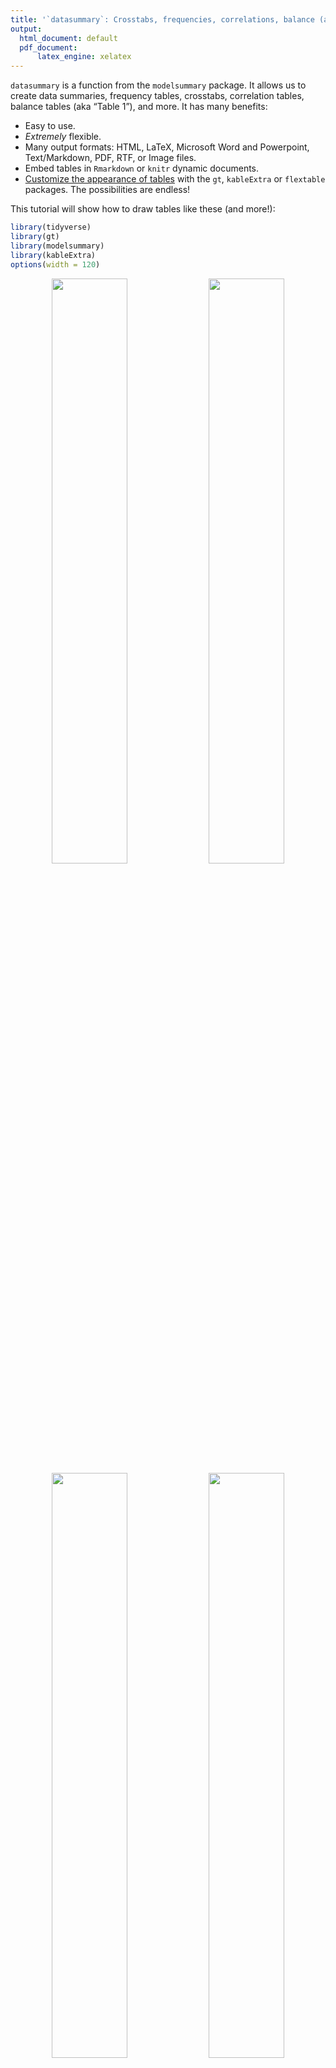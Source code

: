 ```yaml
---
title: '`datasummary`: Crosstabs, frequencies, correlations, balance (a.k.a. "table 1"), and more'
output:
  html_document: default
  pdf_document:
      latex_engine: xelatex
---
```


<style>
tbody {
  font-family: 'DejaVu Sans', 'Roboto', 'Georgia', 'Times', 'Roboto', 'DejaVu Serif', serif;
}
</style>

`datasummary` is a function from the `modelsummary` package. It allows us to create data summaries, frequency tables, crosstabs, correlation tables, balance tables (aka "Table 1"), and more. It has many benefits:

* Easy to use.
* *Extremely* flexible.
* Many output formats: HTML, LaTeX, Microsoft Word and Powerpoint, Text/Markdown, PDF, RTF, or Image files.
* Embed tables in `Rmarkdown` or `knitr` dynamic documents.
* [Customize the appearance of tables](#customize) with the `gt`, `kableExtra` or `flextable` packages. The possibilities are endless!

This tutorial will show how to draw tables like these (and more!):

```r
library(tidyverse)
library(gt)
library(modelsummary)
library(kableExtra)
options(width = 120)
```

<center>
<img src="https://user-images.githubusercontent.com/987057/86512021-50839480-bdcc-11ea-893c-8c1e7a277895.png" width="49%">
<img src="https://user-images.githubusercontent.com/987057/85771538-045c9400-b6ea-11ea-99af-48363b132f1b.png" width="49%">
<img src="https://user-images.githubusercontent.com/987057/85772292-b1cfa780-b6ea-11ea-8ae1-b95c6ddbf0a9.png" width="49%">
<img src="https://user-images.githubusercontent.com/987057/85774118-8b127080-b6ec-11ea-913d-d0c13066cf6b.png" width="49%">
</center>

# Background

`datasummary` is built around the *fantastic* [`tables` package for `R`.](https://cran.r-project.org/web/packages/tables/index.html) It is a thin "wrapper" which adds convenience functions and arguments; a user-interface consistent with `modelsummary`; cleaner html output; and the ability to export tables to more formats, including [`gt` tables](https://gt.rstudio.com), [`flextable` objects](https://davidgohel.github.io/flextable/), and Microsoft Word documents.

`datasummary` is a general-purpose table-making tool. It allows us to build (nearly) any summary table we want by using [simple 2-sided formulae.](#datasummary) For example, in the expression `x + y ~ mean + sd`, the left-hand side of the formula identifies the variables or statistics to display as rows, and the right-hand side defines the columns. Below, we will see how variables and statistics can be "nested" with the `*` operator to produce tables like the ones above.


```r
library(modelsummary)
library(tidyverse)

cap <- 'Penguin flipper lengths (mm) by location, species, and sex. This table was created using the \\texttt{datasummary} function from the modelsummary package for R.'
src <- 'Data source: Gorman, Williams & Fraser (2014) and  palmerpenguins package by @apreshill and @allison_horst.'
url <- 'https://vincentarelbundock.github.io/Rdatasets/csv/palmerpenguins/penguins.csv'
penguins <- read.csv(url) %>%
            select(Species = species,
                   Island = island,
                   Sex = sex,
                   `Flipper length (mm)` = flipper_length_mm) %>%
            mutate(Sex = str_to_title(Sex))
datasummary(Factor(Island) * Factor(Species) ~ Factor(Sex) * `Flipper length (mm)` * (Mean + SD) * DropEmpty(), penguins,
           title = cap,
           notes = src)
```

In addition to `datasummary`, the `modelsummary` package includes a "family" of companion functions named `datasummary_*`. These functions facilitate the production of standard, commonly used tables. This family currently includes:

* `datasummary()`: Flexible function to create custom tables using 2-sided formulae.
* `datasummary_balance()`: Group characteristics (e.g., control vs. treatment)
* `datasummary_correlation()`: Table of correlations.
* `datasummary_skim()`: Quick summary of a dataset.
* `datasummary_df()`: Create a table from any dataframe.
* `datasummary_crosstab()`: Cross tabulations of categorical variables.

In the next three sections, we illustrate how to use `datasummary_balance`, `datasummary_correlation`, `datasummary_skim`, and `datasummary_crosstab`. Then, we dive into `datasummary` itself to highlight its ease and flexibility.

# `datasummary_skim`

The first `datasummary` companion function is called `datasummary_skim`. It was *heavily* inspired by one of my favorite data exploration tools for `R`: the [`skimr` package.](https://docs.ropensci.org/skimr) The goal of this function is to give us a quick look at the data.

To illustrate, we download data from the cool new [`palmerpenguins` package](https://github.com/allisonhorst/palmerpenguins) by Alison Presmanes Hill and Allison Horst. These data were collected at the Palmer Station in Antarctica by Gorman, Williams & Fraser (2014), and they include 3 categorical variables and 4 numeric variables.

```r
library(modelsummary)
library(tidyverse)

url <- 'https://vincentarelbundock.github.io/Rdatasets/csv/palmerpenguins/penguins.csv'
penguins <- read.csv(url)
```

```r
penguins$X <- NULL
```

To summarize the numeric variables in the dataset, we type:

```r
datasummary_skim(penguins)
```

<img src="https://user-images.githubusercontent.com/987057/95397127-6d9a9880-08d0-11eb-8ee4-3cd181d55b32.png" width="69%">

To summarize the categorical variables in the dataset, we type:

```r
datasummary_skim(penguins, type="categorical")
```

Later in this tutorial, it will become clear that `datasummary_skim` is just a convenience "template" built around `datasummary`, since we can achieve identical results with the latter. For example, to produce a text-only version of the tables above, we can type:

```r
datasummary(All(penguins) ~ Mean + SD + Histogram,
            data = penguins,
            output = 'markdown')
```

```
|                  |    Mean|     SD|  Histogram|
|:-----------------|-------:|------:|----------:|
|bill_length_mm    |   43.92|   5.46|  ▁▅▆▆▆▇▇▂▁|
|bill_depth_mm     |   17.15|   1.97| ▃▄▄▄▇▆▇▅▂▁|
|flipper_length_mm |  200.92|  14.06|  ▂▅▇▄▁▄▄▂▁|
|body_mass_g       | 4201.75| 801.95| ▁▄▇▅▄▄▃▃▂▁|
```

Note that the `histogram` argument of the `datasummary_skim` function is `FALSE` by default, because printing histograms will not work on all computers. If you have issues with this option, try changing your computer's locale, or try using a different display font.

The `datasummary_skim` function does not currently allow users to summarize continuous and categorical variables together in a single table, but the `datasummary_balance` function described in the next section can do so.

# `datasummary_balance`

The expressions "balance table" or "Table 1" refer to a type of table which is often printed in the opening pages of a scientific peer-reviewed article. Typically, this table includes basic descriptive statistics about different subsets of the study population. For instance, analysts may want to compare the socio-demographic characteristics of members of the "control" and "treatment" groups in a randomized control trial, or the flipper lengths of male and female penguins. In addition, balance tables often include difference in means tests.

To illustrate how to build a balance table using the `datasummary_balance` function, we download data about a job training experiment studies in Lalonde (1986). Then, we clean up the data by renaming and recoding a few variables.

```r
# Download and read data
training <- 'https://vincentarelbundock.github.io/Rdatasets/csv/Ecdat/Treatment.csv'
training <- read.csv(training)

# Rename and recode variables
training <- training %>%
            mutate(`Earnings Before` = re75 / 1000,
                   `Earnings After` = re78 / 1000,
                   Treatment = ifelse(treat == TRUE, 'Treatment', 'Control'),
                   Married = ifelse(married == TRUE, 'Yes', 'No')) %>%
            select(`Earnings Before`,
                   `Earnings After`,
                   Treatment,
                   Ethnicity = ethn,
                   Age = age,
                   Education = educ,
                   Married)
```

Now, we execute the `datasummary_balance` function. If the `estimatr` package is installed, `datasummary_balance` will calculate the difference in means and test statistics.

```r
caption <- 'Descriptive statistics about participants in a job training experiment. The earnings are displayed in 1000s of USD. This table was created using the "datasummary" function from the "modelsummary" package for R.'
reference <- 'Source: Lalonde (1986) American Economic Review.'

library(modelsummary)
datasummary_balance(~Treatment,
                    data = training,
                    title = caption,
                    notes = reference)
```

```r
caption <- 'Descriptive statistics about participants in a job training experiment. Earnings are displayed in 1000s of USD. This table was created using the datasummary function from the modelsummary package for R.'
reference <- 'Source: Lalonde (1986) American Economic Review.'

library(modelsummary)
library(kableExtra)
datasummary_balance(~Treatment,
                    data = training,
                    title = caption,
                    notes = reference,
                    output = 'kableExtra') %>%
  row_spec(5, bold = TRUE) %>%
  row_spec(1, color = 'green') %>%
  row_spec(2, color = 'red')

```

Note that if the dataset includes columns called "blocks", "clusters", or "weights", this information will automatically be taken into consideration by `estimatr` when calculating the difference in means and the associated statistics.

Users can also use the `~ 1` formula to indicate that they want to summarize all the data instead of splitting the analysis across subgroups:

```r
datasummary_balance(~ 1, data = training)
```

# `datasummary_correlation`

The `datasummary_correlation` accepts a dataframe or tibble, it identifies all the numeric variables, and calculates the correlation between each of those variables:

```r
datasummary_correlation(mtcars)
```

The values displayed in this table are equivalent to those obtained by calling: `cor(x, use='pairwise.complete.obs')`.

# `datasummary_crosstab`

A cross tabulation is often useful to explore the association between two categorical variables.

```r
library(modelsummary)
url <- 'https://vincentarelbundock.github.io/Rdatasets/csv/palmerpenguins/penguins.csv'
penguins <- read.csv(url)

datasummary_crosstab(species ~ sex, data = penguins)
```

You can create multi-level crosstabs by specifying interactions using the `*` operator:

```r
datasummary_crosstab(species ~ sex * island, data = penguins)
```

By default, the cell counts and row percentages are shown for each cell, and both row and column totals are calculated. To show cell percentages or column percentages, or to drop row and column totals, adjust the `statistic` argument. This argument accepts a formula that follows the `datasummary` "language". To understand exactly how it works, you may find it useful to skip to the `datasummary` tutorial in the next section. Example:

```r
datasummary_crosstab(species ~ sex,
                     statistic = 1 ~ Percent("col"),
                     data = penguins)
```


See `?datasummary_crosstab` for more details.

# `datasummary`

`datasummary` tables are specified using a 2-sided formula, divided by a tilde `~`. The left-hand side describes the rows; the right-hand side describes the columns. To illustrate how this works, we will again be using the [`palmerpenguins dataset`](https://allisonhorst.github.io/palmerpenguins/):

To display the `flipper_length_mm` variable as a row and the `mean` as a column, we type:

```r
datasummary(flipper_length_mm ~ Mean,
            data = penguins)
```

To flip rows and columns, we flip the left and right-hand sides of the formula:

```r
datasummary(Mean ~ flipper_length_mm,
            data = penguins)
```

## Custom summary functions

The `Mean` function is a shortcut supplied by `modelsummary`, and it is equivalent to `mean(x,na.rm=TRUE)`. Since the `flipper_length_mm` variable includes missing observation, using the `mean` formula (with default `na.rm=FALSE`) would produce a missing/empty cell:

```r
datasummary(flipper_length_mm ~ mean,
            data = penguins)
```

`modelsummary` supplies these functions: `Mean`, `SD`, `Min`, `Max`, `Median`, `P0`, `P25`, `P50`, `P75`, `P100`, `Histogram`, and a few more (see the package documentation).

Users are also free to create and use their own custom summaries. Any `R` function which takes a vector and produces a single value is acceptable. For example, the `Range` functions return a numerical value, and the `MinMax` returns a string:

```r
Range <- function(x) max(x, na.rm = TRUE) - min(x, na.rm = TRUE)

datasummary(flipper_length_mm ~ Range,
            data = penguins)

MinMax <- function(x) paste0('[', min(x, na.rm = TRUE), ', ', max(x, na.rm = TRUE), ']')

datasummary(flipper_length_mm ~ MinMax,
            data = penguins)
```

## Concatenating with `+`

To include more rows and columns, we use the `+` sign:

```r
datasummary(flipper_length_mm + body_mass_g ~ Mean + SD,
            data = penguins)
```

Sometimes, it can be cumbersome to list all variables separated by `+` signs. The `All()` function is a useful shortcut:

```r
datasummary(All(penguins) ~ Mean + SD,
            data = penguins)
```
By default, `All` selects all numeric variables. This behavior can be changed by modifying the function's arguments. See `?All` for details.

## Nesting with `*`

`datasummary` can nest variables and statistics inside categorical variables using the `*` symbol. When applying the the `*` operator to factor, character, or logical variables, columns or rows will automatically be nested. For instance, if we want to display separate means for each value of the variable `sex`, we use `mean * sex`:

```r
datasummary(flipper_length_mm + body_mass_g ~ mean * sex,
            data = penguins)
```

We can use parentheses to nest several terms inside one another, using a call of this form: `x * (y + z)`. Here is an example with nested columns:

```r
datasummary(body_mass_g ~ sex * (mean + sd),
            data = penguins)
```

Here is an example with nested rows:

```r
datasummary(sex * (body_mass_g + flipper_length_mm) ~ mean + sd,
            data = penguins)
```

The order in which terms enter the formula determines the order in which labels are displayed. For example, this shows `island` above `sex`:

```r
datasummary(flipper_length_mm + body_mass_g ~ mean * island * sex,
            data = penguins)
```

This shows `sex` above `island` values:

```r
datasummary(flipper_length_mm + body_mass_g ~ mean * sex * island,
            data = penguins)
```

By default, `datasummary` omits column headers with a single value/label across all columns, except for the header that sits just above the data. If the header we want to see is not displayed, we may want to reorder the terms of the formula. To show all headers, set `sparse_header=FALSE`:

```r
datasummary(flipper_length_mm + body_mass_g ~ mean * sex * island,
            data = penguins,
            sparse_header = FALSE)
```

When using `sparse_header=FALSE`, it is often useful to insert `Heading() *` in the table formula, in order to rename or omit some of the labels manually. Type `?tables::Heading` for details and examples.

## Renaming with `=`

Personally, I prefer to rename variables and values *before* drawing my tables, using backticks when variable names include whitespace. For example,

```r
tmp <- penguins %>%
       select(`Flipper length (mm)` = flipper_length_mm,
              `Body mass (g)` = body_mass_g)

datasummary(`Flipper length (mm)` + `Body mass (g)` ~ Mean + SD,
            data = tmp)
```

However, thanks to the `tables` package, `datasummary` offers two additional mechanisms to rename. First, we can wrap a term in parentheses and use the equal `=` sign: `(NewName=OldName)`:

```r
datasummary((`Flipper length (mm)` = flipper_length_mm) + (`Body mass (g)` = body_mass_g) ~
            island * ((Avg. = Mean) + (Std.Dev. = SD)),
            data = penguins)
```

Second, we can use the `Heading()` function:

```r
datasummary(Heading("Flipper length (mm)") * flipper_length_mm + Heading("Body mass (g)") * body_mass_g ~ island * (Mean + SD),
            data = penguins)
```

The `Heading` function also has a `nearData` argument which can be useful in cases where some rows are nested but others are not. Compare the last row of these two tables:

```r
datasummary(sex * (flipper_length_mm + bill_length_mm) + Heading("Body mass (g)") * body_mass_g ~ Mean + SD,
            data = penguins)

datasummary(sex * (flipper_length_mm + bill_length_mm) + Heading("Body mass (g)", nearData=FALSE) * body_mass_g ~ Mean + SD,
            data = penguins)
```


## Counts and Percentages

The `tables` package allows `datasummary` to use neat tricks to produce frequency tables:

1. Add a `N` to the right-hand side of the equation.
2. Add `Percent()` to the right-hand side to calculate the percentage of observations in each cell.
3. Add `1` to the left-hand side to include a row with the total number of observations:

```r
datasummary(species * sex + 1 ~ N + Percent(),
            data = penguins)
```

Note that the `Percent()` function accepts a `denom` argument to determine if percentages should be calculated row or column-wise, or if they should take into account all cells.

## Weighted percentages

The `Percent()` pseudo-function also accepts a `fn` argument, which must be a function which accepts two vectors: `x` is the values in the current cell, and `y` is all the values in the whole dataset. The default `fn` is:

```r
datasummary(species * sex + 1 ~ N + Percent(fn = function(x, y) 100 * length(x) / length(y)),
            output = "markdown",
            data = penguins)
```

The code above takes the number of elements in the cell `length(x)` and divides it by the number of total elements `length(y)`.

Now, let's say we want to display percentages weighted by one of the variables of the dataset. This can often be useful with survey weights, for example. Here, we use an arbitrary column of weights called `flipper_length_mm`:

```r
wtpct <- function(x, y) sum(x, na.rm = TRUE) / sum(y, na.rm = TRUE) * 100
datasummary(species * sex + 1 ~ N + flipper_length_mm * Percent(fn = wtpct),
            output = "markdown",
            data = penguins)
```

In each cell we now have the sum of weights in that cell, divided by the total sum of weights in the column.

## `Factor`

The `*` nesting operator that we used above works automatically for factor, character, and logical variables. Sometimes, it is convenient to use it with other types of variables, such as binary numeric variables. In that case, we can wrap the variable name inside a call to `Factor()`. This allows us to treat a variable as factor, without having to modify it in the original data. For example, in the `mtcars` data, there is a binary numeric variable call `am`. We nest statistics within categories of `am` by typing:

```r
datasummary(mpg + hp ~ Factor(am) * (mean + sd),
            data = mtcars)
```

## `Arguments`: `na.rm=TRUE`

We can pass any argument to the summary function by including a call to `Arguments()`. For instance, there are missing values in the `flipper_length_mm` variable of the `penguins` dataset. Therefore, the standard `mean` function will produce no result, because its default argument is `na.rm=FALSE`. We can change that by calling:

```r
datasummary(flipper_length_mm ~ mean + mean*Arguments(na.rm=TRUE),
            data = penguins)
```

Notice that there is an empty cell (`NA`) under the normal `mean` function, but that the `mean` call with `Arguments(na.rm=TRUE)` produced a numeric result.

We can pass the same arguments to multiple functions using the parentheses:

```r
datasummary(flipper_length_mm ~ (mean + sd) * Arguments(na.rm=TRUE),
            data = penguins)
```

Note that the shortcut functions that `modelsummary` supplies use `na.rm=TRUE` by default, so we can use them directly without arguments, even when there are missing values:

```r
datasummary(flipper_length_mm ~ Mean + Var + P75 + Range,
            data = penguins)
```

## `Arguments`: Weighted Mean

You can use the `Arguments` mechanism to do various things, such as calculating weighted means:

```r
newdata <- data.frame(
  x = rnorm(20),
  w = rnorm(20),
  y = rnorm(20))

datasummary(x + y ~ weighted.mean * Arguments(w = w),
            data = newdata, output = "markdown")
```

Which produces the same results as:

```r
weighted.mean(newdata$x, newdata$w)
weighted.mean(newdata$y, newdata$w)
```

But different results from:

```r
mean(newdata$x)
mean(newdata$y)
```

## Empty cells

Sometimes, if we nest too much and the dataset is not large/diverse enough, we end up with empty cells. In that case, we add `*DropEmpty()` to the formula:

```r
datasummary(island * species * body_mass_g ~ sex * (Mean + SD),
            data = penguins)
datasummary(island * species * body_mass_g ~ sex * (Mean + SD) * DropEmpty(),
            data = penguins)
```

## Logical subsets

Cool stuff is possible with logical subsets:

```r
datasummary((bill_length_mm > 44.5) + (bill_length_mm <= 44.5) ~ Mean * flipper_length_mm,
            data = penguins)
```

See the `tables` package documentation for more details and examples.

# output

All functions in the `datasummary_*` family accept the same `output` argument. Tables can be saved to several file formats:

```r
f <- flipper_length_mm ~ island * (mean + sd)
datasummary(f, data = penguins, output = 'table.html')
datasummary(f, data = penguins, output = 'table.tex')
datasummary(f, data = penguins, output = 'table.docx')
datasummary(f, data = penguins, output = 'table.pptx')
datasummary(f, data = penguins, output = 'table.md')
datasummary(f, data = penguins, output = 'table.rtf')
datasummary(f, data = penguins, output = 'table.jpg')
datasummary(f, data = penguins, output = 'table.png')
```

They can be returned in human-readable data.frames, markdown, html, or LaTeX code to the console:

```r
datasummary(f, data = penguins, output = 'data.frame')
datasummary(f, data = penguins, output = 'markdown')
datasummary(f, data = penguins, output = 'html')
datasummary(f, data = penguins, output = 'latex')
```

`datasummary` can return objects compatible with the `gt`, `kableExtra`, `flextable`, and `huxtable` table creation and customization packages:

```r
datasummary(f, data = penguins, output = 'gt')
datasummary(f, data = penguins, output = 'kableExtra')
datasummary(f, data = penguins, output = 'flextable')
datasummary(f, data = penguins, output = 'huxtable')
```

Please note that hierarchical or "nested" column labels are only available for these output formats: kableExtra, gt, html, rtf, and LaTeX. When saving tables to other formats, nested labels will be combined to a "flat" header.

# fmt

The `fmt` argument allows us to set the printing format of numeric values. It accepts a single number representing the number of digits after the period, or a string to be passed to the `sprintf` function. For instance, setting `fmt="%.4f"` will keep 4 digits after the dot (see `?sprintf` for more options):

```r
datasummary(flipper_length_mm ~ Mean + SD,
            fmt = 4,
            data = penguins)
```

We can set the formatting on a term-by-term basis by using the same `Arguments` function that we used to handle missing values in the previous section. The shortcut functions that ship with `modelsummary` (e.g., `Mean`, `SD`, `Median`, `P25`) all include a `fmt` argument:

```r
datasummary(flipper_length_mm ~ Mean * Arguments(fmt = "%.4f") + SD * Arguments(fmt = "%.1f"),
            data = penguins)
```

If we do *not* want `datasummary` to format numbers, and we want to keep the numerical values instead of formatted strings, set `fmt=NULL`. This can be useful when post-processing tables with packages like `gt`, which allow us to transform cells based on their numerical content (this `gt` table will be omitted from PDF output):

```r
library(gt)

datasummary(All(mtcars) ~ Mean + SD,
            data = mtcars,
            fmt = NULL,
            output = 'gt') %>%
    tab_style(style = cell_fill(color = "pink"),
              locations = cells_body(rows = Mean > 10, columns = 2))
```

# title, notes

`datasummary` includes the same `title` and `notes` arguments as in `modelsummary`:

```r
datasummary(All(penguins) ~ Mean + SD,
            data = penguins,
            title = 'Statistics about the famous Palmer Penguins.',
            notes = c('A note at the bottom of the table.'))
```

# align

We can align columns using the `align` argument. `align` should be a string of length equal to the number of columns, and which includes only the letters "l",
"c", or "r":

```r
datasummary(flipper_length_mm + bill_length_mm ~ Mean + SD + Range,
            data = penguins,
            align = 'lrcl')
```

# add_rows

```r
new_rows <- data.frame('Does',
                       2,
                       'plus',
                       2,
                       'equals',
                       5,
                       '?')
datasummary(flipper_length_mm + body_mass_g ~ species * (Mean + SD),
            data = penguins,
            add_rows = new_rows)
```

# add_columns

```r
new_cols <- data.frame('New Stat' = runif(2))
datasummary(flipper_length_mm + body_mass_g ~ species * (Mean + SD),
            data = penguins,
            add_columns = new_cols)
```

# Histograms

The `datasummary` family of functions allow users to display in-line spark-style histograms to describe the distribution of the variables. For example, the `datasummary_skim` produces such a histogram:

```r
tmp <- mtcars[, c("mpg", "hp")]
datasummary_skim(tmp)
```

Each of the histograms in the table above is actually an SVG image, produced by the `kableExtra` package. For this reason, the histogram will *not* appear when users use a different output backend, such as `gt`, `flextable`, or `huxtable`.

The `datasummary` function is incredibly flexible, but it does not include a histogram option by default. Here is a simple example of how one can customize the output of `datasummary`. We proceed in 4 steps:

1. Normalize the variables and store them in a list 
2. Create the table with `datasummary`, making sure to include 2 "empty" columns. In the example, we use a simple function called `emptycol` to fill those columns with empty strings.
3. Add the histograms or boxplots using functions from the `kableExtra` package.

```r
library(kableExtra)

tmp <- mtcars[, c("mpg", "hp")]

# create a list with individual variables
# remove missing and rescale
tmp_list <- lapply(tmp, na.omit)
tmp_list <- lapply(tmp_list, scale)

# create a table with `datasummary`
# add a histogram with column_spec and spec_hist
# add a boxplot with colun_spec and spec_box
emptycol = function(x) " "
datasummary(mpg + hp ~ Mean + SD + Heading("Boxplot") * emptycol + Heading("Histogram") * emptycol, data = tmp) %>%
    column_spec(column = 4, image = spec_boxplot(tmp_list)) %>%
    column_spec(column = 5, image = spec_hist(tmp_list))
```

If you want a simpler solution, you can try the `Histogram` function which works in `datasummary` automatically and comes bundled with `modelsummary`. The downside of this function is that it uses Unicode characters to create the histogram. This kind of histogram may not display well with certain typefaces or on some operating systems (Windows!).

```r
datasummary(mpg + hp ~ Mean + SD + Histogram, data = tmp)
```

# Missing values

At least 3 distinct issues can arise related to missing values.

## Functions and `na.rm`

An empty cell can appear in the table when a statistical function returns `NA` instead of a numeric value. In those cases, you should:

1. Make sure that your statistical function (e.g., `mean` or `sd`) uses `na.rm=TRUE` by default
2. Use the `Arguments` strategy to set `na.rm=TRUE` (see the `Arguments` section of this vignette).
3. Use a convenience function supplied by `modelsummary`, where `na.rm` is `TRUE` by default: `Mean`, `SD`, `P25`, etc.

## Empty crosstab cells

An empty cell can appear in the table when a crosstab is deeply nested, and there are no observations for a given combination of covariates. In those cases, you can use the `* DropEmpty` pseudo-function. See the "Empty cells" section of this vignette for examples.

## Factors

By default, the `factor` function in `R` does *not* assign a distinct factor level to missing values: the `factor` function's `exclude` argument is set to `NA` by default. To ensure that `NA`s appear in your table, make sure you set `exclude=NULL` when you create the factor.

Internally, the `datasummary_balance` and `datasummary_crosstab` functions convert logical and character variables to factor with the `exclude=NULL` argument. This means that `NA`s will appear in the table as distinct rows/columns. If you do *not* want `NA`s to appear in your table, convert them to factors yourself ahead of time. For example:

```r
mycars <- mtcars[, c("cyl", "mpg", "hp", "vs")]
mycars$cyl[c(1, 3, 6, 8)] <- NA
mycars$cyl_nona <- factor(mycars$cyl)
mycars$cyl_na <- factor(mycars$cyl, exclude = NULL)

datasummary_crosstab(cyl_nona ~ vs, data = mycars)
datasummary_crosstab(cyl_na ~ vs, data = mycars)
```

# Appearance

In the [Appearance Vignette](https://vincentarelbundock.github.io/modelsummary/articles/appearance.html) we saw how to customize the tables produced by the `modelsummary` function. The same customization possibilities are also available for all functions in the `datasummary_*` family of functions. Indeed, we can customize the tables produced by `datasummary` using the functions provided by `gt`, `kableExtra`, `flextable`, and `huxtable`. For instance, to customize tables using `kableExtra`, we can do:


```r
penguins$sex <- str_to_title(penguins$sex)
```

```r
library(kableExtra)

# Convert to `data.frame` to circumvent a `tibbles`-related bug in `All()`
# https://github.com/vincentarelbundock/modelsummary/issues/395
penguins <- data.frame(penguins)

datasummary(All(penguins) ~ sex * (Mean + SD),
            data = penguins,
            output = 'kableExtra') %>%
  row_spec(3, background = 'cyan', color = 'red')
```

To customize a table using the `gt` package, we can:

```r
library(gt)

adelie <- function(x) web_image('https://user-images.githubusercontent.com/987057/85402702-20b1d280-b52a-11ea-9950-f3a03133fd45.png', height = 100)
gentoo <- function(x) web_image('https://user-images.githubusercontent.com/987057/85402718-27404a00-b52a-11ea-9ad3-dd7562f6438d.png', height = 100)
chinstrap <- function(x) web_image('https://user-images.githubusercontent.com/987057/85402708-23acc300-b52a-11ea-9a77-de360a0d1f7d.png', height = 100)

cap <- 'Flipper lengths (mm) of the famous penguins of Palmer Station, Antarctica.'
f <- (`Species` = species) ~ (` ` = flipper_length_mm) * (`Distribution` = Histogram) + flipper_length_mm * sex * ((`Avg.` = Mean)*Arguments(fmt='%.0f') + (`Std. Dev.` = SD)*Arguments(fmt='%.1f'))
datasummary(f,
            data = penguins,
            output = 'gt',
            title = cap,
            notes = 'Artwork by @allison_horst',
            sparse_header = TRUE) %>%
    text_transform(locations = cells_body(columns = 1, rows = 1), fn = adelie) %>%
    text_transform(locations = cells_body(columns = 1, rows = 2), fn = chinstrap) %>%
    text_transform(locations = cells_body(columns = 1, rows = 3), fn = gentoo) %>%
    tab_style(style = list(cell_text(color = "#FF6700", size = 'x-large')), locations = cells_body(rows = 1)) %>%
    tab_style(style = list(cell_text(color = "#CD51D1", size = 'x-large')), locations = cells_body(rows = 2)) %>%
    tab_style(style = list(cell_text(color = "#007377", size = 'x-large')), locations = cells_body(rows = 3)) %>%
    tab_options(table_body.hlines.width = 0, table.border.top.width = 0, table.border.bottom.width = 0) %>%
    cols_align('center', columns = 3:6)
```
